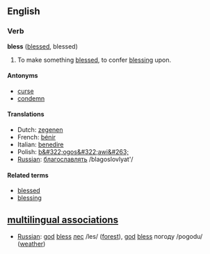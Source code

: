 ==English==
===Verb===
'''bless''' ([[blessed]], blessed)

#To make something [[blessed]], to confer [[blessing]] upon.

====Antonyms====
*[[curse]]
*[[condemn]]

====Translations====
*Dutch: [[zegenen]]
*French: [[bénir]]
*Italian: [[benedire]]
*Polish: [[b&#322;ogos&#322;awi&#263;]]
*[[Russian]]: [[:ru:благославлять|благославлять]] /blagoslovlyat'/

====Related terms====
*[[blessed]]
*[[blessing]]

==[[multilingual associations]]==
*[[Russian]]: [[god]] [[bless]] [[:ru:лес|лес]] /les/ ([[forest]]), [[god]] [[bless]] погоду /pogodu/ ([[weather]])